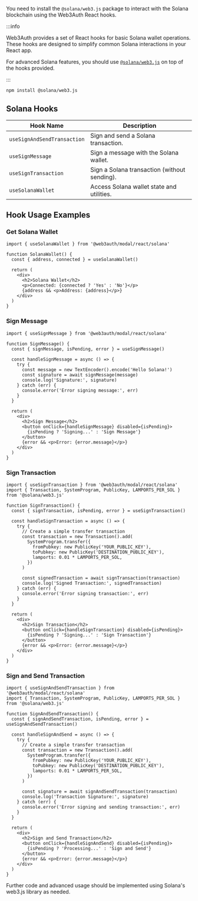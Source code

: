You need to install the `@solana/web3.js` package to interact with the Solana blockchain using the Web3Auth React hooks.

:::info

Web3Auth provides a set of React hooks for basic Solana wallet operations. These hooks are designed to simplify common Solana interactions in your React app.

For advanced Solana features, you should use [`@solana/web3.js`](https://solana-labs.github.io/solana-web3.js/) on top of the hooks provided.

:::

```bash npm2yarn
npm install @solana/web3.js
```

## Solana Hooks

| Hook Name                   | Description                                  |
| --------------------------- | -------------------------------------------- |
| `useSignAndSendTransaction` | Sign and send a Solana transaction.          |
| `useSignMessage`            | Sign a message with the Solana wallet.       |
| `useSignTransaction`        | Sign a Solana transaction (without sending). |
| `useSolanaWallet`           | Access Solana wallet state and utilities.    |

## Hook Usage Examples

### Get Solana Wallet

```tsx
import { useSolanaWallet } from '@web3auth/modal/react/solana'

function SolanaWallet() {
  const { address, connected } = useSolanaWallet()

  return (
    <div>
      <h2>Solana Wallet</h2>
      <p>Connected: {connected ? 'Yes' : 'No'}</p>
      {address && <p>Address: {address}</p>}
    </div>
  )
}
```

### Sign Message

```tsx
import { useSignMessage } from '@web3auth/modal/react/solana'

function SignMessage() {
  const { signMessage, isPending, error } = useSignMessage()

  const handleSignMessage = async () => {
    try {
      const message = new TextEncoder().encode('Hello Solana!')
      const signature = await signMessage(message)
      console.log('Signature:', signature)
    } catch (err) {
      console.error('Error signing message:', err)
    }
  }

  return (
    <div>
      <h2>Sign Message</h2>
      <button onClick={handleSignMessage} disabled={isPending}>
        {isPending ? 'Signing...' : 'Sign Message'}
      </button>
      {error && <p>Error: {error.message}</p>}
    </div>
  )
}
```

### Sign Transaction

```tsx
import { useSignTransaction } from '@web3auth/modal/react/solana'
import { Transaction, SystemProgram, PublicKey, LAMPORTS_PER_SOL } from '@solana/web3.js'

function SignTransaction() {
  const { signTransaction, isPending, error } = useSignTransaction()

  const handleSignTransaction = async () => {
    try {
      // Create a simple transfer transaction
      const transaction = new Transaction().add(
        SystemProgram.transfer({
          fromPubkey: new PublicKey('YOUR_PUBLIC_KEY'),
          toPubkey: new PublicKey('DESTINATION_PUBLIC_KEY'),
          lamports: 0.01 * LAMPORTS_PER_SOL,
        })
      )

      const signedTransaction = await signTransaction(transaction)
      console.log('Signed Transaction:', signedTransaction)
    } catch (err) {
      console.error('Error signing transaction:', err)
    }
  }

  return (
    <div>
      <h2>Sign Transaction</h2>
      <button onClick={handleSignTransaction} disabled={isPending}>
        {isPending ? 'Signing...' : 'Sign Transaction'}
      </button>
      {error && <p>Error: {error.message}</p>}
    </div>
  )
}
```

### Sign and Send Transaction

```tsx
import { useSignAndSendTransaction } from '@web3auth/modal/react/solana'
import { Transaction, SystemProgram, PublicKey, LAMPORTS_PER_SOL } from '@solana/web3.js'

function SignAndSendTransaction() {
  const { signAndSendTransaction, isPending, error } = useSignAndSendTransaction()

  const handleSignAndSend = async () => {
    try {
      // Create a simple transfer transaction
      const transaction = new Transaction().add(
        SystemProgram.transfer({
          fromPubkey: new PublicKey('YOUR_PUBLIC_KEY'),
          toPubkey: new PublicKey('DESTINATION_PUBLIC_KEY'),
          lamports: 0.01 * LAMPORTS_PER_SOL,
        })
      )

      const signature = await signAndSendTransaction(transaction)
      console.log('Transaction Signature:', signature)
    } catch (err) {
      console.error('Error signing and sending transaction:', err)
    }
  }

  return (
    <div>
      <h2>Sign and Send Transaction</h2>
      <button onClick={handleSignAndSend} disabled={isPending}>
        {isPending ? 'Processing...' : 'Sign and Send'}
      </button>
      {error && <p>Error: {error.message}</p>}
    </div>
  )
}
```

Further code and advanced usage should be implemented using Solana's web3.js library as needed.
